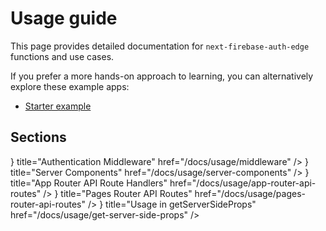 
# Usage guide

This page provides detailed documentation for `next-firebase-auth-edge` functions and use cases.

If you prefer a more hands-on approach to learning, you can alternatively explore these example apps:

- [Starter example](/examples#starter)

## Sections

<Cards num={2}>
  <Card
    icon={<ChevronRightIcon />}
    title="Authentication Middleware"
    href="/docs/usage/middleware"
  />
  <Card
    icon={<ChevronRightIcon />}
    title="Server Components"
    href="/docs/usage/server-components"
  />
  <Card
    icon={<ChevronRightIcon />}
    title="App Router API Route Handlers"
    href="/docs/usage/app-router-api-routes"
  />
  <Card
    icon={<ChevronRightIcon />}
    title="Pages Router API Routes"
    href="/docs/usage/pages-router-api-routes"
  />
  <Card
    icon={<ChevronRightIcon />}
    title="Usage in getServerSideProps"
    href="/docs/usage/get-server-side-props"
  />
</Cards>